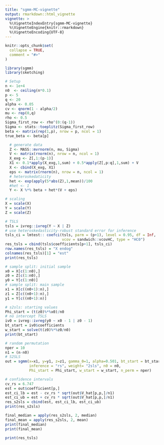 ```yaml
---
title: "sgmm-MC-vignette"
output: rmarkdown::html_vignette
vignette: >
  %\VignetteIndexEntry{sgmm-MC-vignette}
  %\VignetteEngine{knitr::rmarkdown}
  %\VignetteEncoding{UTF-8}
---
```


```r
knitr::opts_chunk$set(
  collapse = TRUE,
  comment = "#>"
)
```

```r
library(sgmm)
library(sketching)
```


```r
# Setup
n <- 1e+4
n0  <- ceiling(n*0.1)
p <- 5
q <- 20
alpha <- 0.05
cv <- qnorm(1 - alpha/2)
mu <- rep(0,q)
rho <- 0.5
Sigma_first_row <- rho^(0:(q-1)) 
Sigma <- stats::toeplitz(Sigma_first_row)
beta <- matrix(rep(1,p), nrow = p, ncol = 1)
true_beta <- beta[p]
```


```r
  # generate data
  Z <- MASS::mvrnorm(n, mu, Sigma)
  V <- matrix(rnorm(n), nrow = n, ncol = 1)
  X_exg <- Z[,1:(p-1)]
  X1 <- 0.1*apply(X_exg,1,sum) + 0.5*apply(Z[,p:q],1,sum) + V
  X <- cbind(X_exg, X1)
  eps <- matrix(rnorm(n), nrow = n, ncol = 1)
  # heteroskedaticity
  het <- exp(apply(5*abs(Z),1,mean))/100
  #het <- 1
  Y <- X %*% beta + het*(V + eps)
```

```r
# scaling
X = scale(X)
Y = scale(Y)
Z = scale(Z)
```

```r
# TSLS
tsls = ivreg::ivreg(Y ~ X | Z) 
# use heteroskedasticity-robust standard error for inference
tsls_ci = lmtest:: coefci(tsls, parm = (p+1), level = 0.95, df = Inf, 
                          vcov = sandwich::vcovHC, type = "HC0")
res_tsls = cbind(tsls$coefficients[p+1], tsls_ci)
row.names(res_tsls) = "X endog"
colnames(res_tsls)[1] = "est"
print(res_tsls)
```

```r
# sample split: initial sample 
x0 = X[c(1:n0),]
z0 = Z[c(1:n0),]
y0 = Y[c(1:n0)]
# sample split: main sample 
x1 = X[c((n0+1):n),]
z1 = Z[c((n0+1):n),]
y1 = Y[c((n0+1):n)]
```


```r
# s2sls: starting values
Phi_start = (t(z0)%*%x0)/n0
# no intercept TSLS
iv0 = ivreg::ivreg(y0 ~ x0 - 1 | z0 - 1)
bt_start = iv0$coefficients
w_start = solve(t(z0)%*%z0/n0)
print(bt_start)
```

```r
# random permutation
nper = 10
n1 = (n-n0)
# S2SLS
out = sgmm(x=x1, y=y1, z=z1, gamma_0=1, alpha=0.501, bt_start = bt_start,
           inference = "rs", weight= "2sls", n0 = n0,
           Phi_start = Phi_start, w_start = w_start, n_perm = nper)
```


```r
# confidence intervals 
cv_rs = 6.747
est = out$coefficient[p,]
est_ci_lb = est - cv_rs * sqrt(out$V_hat[p,p,]/n1)
est_ci_ub = est + cv_rs * sqrt(out$V_hat[p,p,]/n1)
res_s2sls = cbind(est, est_ci_lb, est_ci_ub)
print(res_s2sls)
```


```r
final_median = apply(res_s2sls, 2, median)
final_mean = apply(res_s2sls, 2, mean)
print(final_median)
print(final_mean)
```

```r
print(res_tsls)
```

